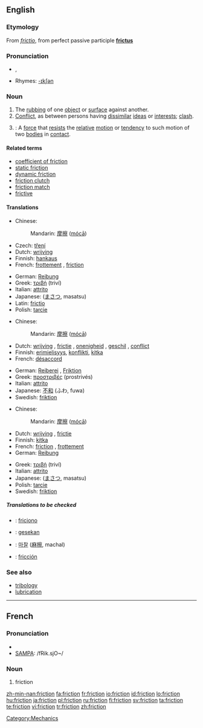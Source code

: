 {{wikipedia|dab=friction (disambiguation)|friction}}
==English==

===Etymology===
From {{L.}} ''[[frictio]]'', from perfect passive participle '''[[frictus]]'''

===Pronunciation===
* {{IPA|/ˈfɹɪkʃən̩/}}, {{SAMPA|/"frIkS@n/}}
* Rhymes: [[Rhymes:English:-ɪkʃən|-ɪkʃən]]

===Noun===
{{wikipedia|friction|friction (physical force)}}
{{en-noun|-}}

# The [[rubbing]] of one [[object]] or [[surface]] against another.
# [[Conflict]], as between persons having [[dissimilar]] [[ideas]] or [[interests]]; [[clash]].
# {{context|Physics}}: A [[force]] that [[resist]]s the [[relative]] [[motion]] or [[tendency]] to such motion of two [[bodies]] in [[contact]].

====Related terms====
* [[coefficient of friction]]
* [[static friction]]
* [[dynamic friction]]
* [[friction clutch]]
* [[friction match]]
* [[frictive]]

====Translations====
{{trans-top|The rubbing of one object or surface against another}}
* Chinese:
*: Mandarin: [[摩擦]] ([[mócā]])
* Czech: [[tření]] {{n}}
* Dutch: [[wrijving]] {{f}}
* Finnish: [[hankaus]]
* French: [[frottement]] {{m}}, [[friction]] {{f}}
{{trans-mid}}
* German: [[Reibung]] {{f}}
* Greek: [[τριβή]] (triví) {{f}}
* Italian: [[attrito]] {{m}}
* Japanese: {{Jpan|[[摩擦]]}} ([[まさつ]], masatsu)
* Latin: [[frictio]] {{f}}
* Polish: [[tarcie]] {{n}}
{{trans-bottom}}

{{trans-top|conflict}}
* Chinese:
*: Mandarin: [[摩擦]] ([[mócā]])
* Dutch: [[wrijving]] {{f}}, [[frictie]] {{f}}, [[onenigheid]] {{f}}, [[geschil]] {{n}}, [[conflict]] {{n}}
* Finnish: [[erimielisyys]], [[konflikti]], [[kitka]]
* French: [[désaccord]] {{m}}
{{trans-mid}}
* German: [[Reiberei]] {{f}}, [[Friktion]] {{f}}
* Greek: [[προστριβές]] (prostrivés) {{f|p}}
* Italian: [[attrito]] {{m}}
* Japanese: [[不和]] (ふわ, fuwa)
* Swedish: [[friktion]] {{c}}
{{trans-bottom}}

{{trans-top|A force that resists the relative motion or tendency to such motion of two bodies in contact}}
* Chinese:
*: Mandarin: [[摩擦]] ([[mócā]])
* Dutch: [[wrijving]] {{f}}, [[frictie]] {{f}}
* Finnish: [[kitka]]
* French: [[friction]] {{f}}, [[frottement]] {{m}}
* German: [[Reibung]] {{f}}
{{trans-mid}}
* Greek: [[τριβή]] (triví) {{f}}
* Italian: [[attrito]] {{m}}
* Japanese: {{Jpan|[[摩擦]]}} ([[まさつ]], masatsu)
* Polish: [[tarcie]] {{n}}
* Swedish: [[friktion]] {{c}}
{{trans-bottom}}

=====Translations to be checked=====
{{checktrans}}
{{top}}
* {{ttbc|Ido}}: [[friciono]]
* {{ttbc|Indonesian}}: [[gesek|gesekan]]
{{mid}}
* {{ttbc|Korean}}: [[마찰]] ([[麻擦]], machal)
* {{ttbc|Spanish}}: [[fricción]] {{f}}
{{bottom}}

===See also===
* [[tribology]]
* [[lubrication]]

[[Category:Mechanics]]

----

==French==

===Pronunciation===
* {{IPA|/fʁik.sjɔ̃/}}
* [[w:SAMPA|SAMPA]]: /fRik.sjO~/

===Noun===
{{fr-noun|f}}

# friction

[[zh-min-nan:friction]]
[[fa:friction]]
[[fr:friction]]
[[io:friction]]
[[id:friction]]
[[lo:friction]]
[[hu:friction]]
[[ja:friction]]
[[pl:friction]]
[[ru:friction]]
[[fi:friction]]
[[sv:friction]]
[[ta:friction]]
[[te:friction]]
[[vi:friction]]
[[tr:friction]]
[[zh:friction]]